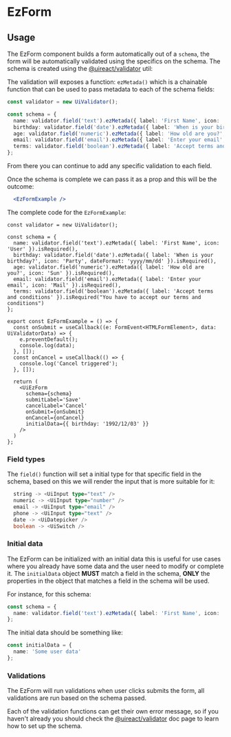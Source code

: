 


# <UiIcon icon="SettingsBig" size='xlarge' motion={{...UiReactViewRotating}} /> EzForm

<Metadata packageName='expando' packageJson={packageJson} includeInformation description='Create validated forms quickly and easily with a schema object' />

## Usage

The EzForm component builds a form automatically out of a `schema`, the form will be automatically validated using the specifics on the schema. The schema is created using the [@uireact/validator](./validator) util:

The validation will exposes a function: `ezMetada()` which is a chainable function that can be used to pass metadata to each of the schema fields:

```ts
const validator = new UiValidator();

const schema = {
  name: validator.field('text').ezMetada({ label: 'First Name', icon: 'User' }).isRequired(),
  birthday: validator.field('date').ezMetada({ label: 'When is your birthday?', icon: 'Party', dateFormat: 'yyyy/mm/dd' }).isRequired(),
  age: validator.field('numeric').ezMetada({ label: 'How old are you?', icon: 'Sun' }).isRequired(),
  email: validator.field('email').ezMetada({ label: 'Enter your email', icon: 'Mail' }).isRequired(),
  terms: validator.field('boolean').ezMetada({ label: 'Accept terms and conditions' }).isRequired("You have to accept our terms and conditions")
};
```
From there you can continue to add any specific validation to each field.

Once the schema is complete we can pass it as a prop and this will be the outcome:

```jsx live scope={{EzFormExample}}
  <EzFormExample />
```

The complete code for the `EzFormExample`:

```tsx
const validator = new UiValidator();

const schema = {
  name: validator.field('text').ezMetada({ label: 'First Name', icon: 'User' }).isRequired(),
  birthday: validator.field('date').ezMetada({ label: 'When is your birthday?', icon: 'Party', dateFormat: 'yyyy/mm/dd' }).isRequired(),
  age: validator.field('numeric').ezMetada({ label: 'How old are you?', icon: 'Sun' }).isRequired(),
  email: validator.field('email').ezMetada({ label: 'Enter your email', icon: 'Mail' }).isRequired(),
  terms: validator.field('boolean').ezMetada({ label: 'Accept terms and conditions' }).isRequired("You have to accept our terms and conditions")
};

export const EzFormExample = () => {  
  const onSubmit = useCallback((e: FormEvent<HTMLFormElement>, data: UiValidatorData) => {
    e.preventDefault();
    console.log(data);
  }, []);
  const onCancel = useCallback(() => {
    console.log('Cancel triggered');
  }, []);

  return (
    <UiEzForm 
      schema={schema} 
      submitLabel='Save' 
      cancelLabel='Cancel' 
      onSubmit={onSubmit} 
      onCancel={onCancel} 
      initialData={{ birthday: '1992/12/03' }} 
    />
  )
};
```
### Field types

The `field()` function will set a initial type for that specific field in the schema, based on this we will render the input that is more suitable for it:

```ts
  string -> <UiInput type="text" />
  numeric -> <UiInput type="number" />
  email -> <UiInput type="email" />
  phone -> <UiInput type="text" />
  date -> <UiDatepicker />
  boolean -> <UiSwitch />
```

### Initial data

The EzForm can be initialized with an initial data this is useful for use cases where you already have some data and the user need to modify or complete it.
The `initialData` object **MUST** match a field in the schema, **ONLY** the properties in the object that matches a field in the schema will be used.

For instance, for this schema:

```ts
const schema = {
  name: validator.field('text').ezMetada({ label: 'First Name', icon: 'User' }).isRequired()
};
```

The initial data should be something like: 

```ts
const initialData = {
  name: 'Some user data'
};
```

### Validations

The EzForm will run validations when user clicks submits the form, all validations are run based on the schema passed.

Each of the validation functions can get their own error message, so if you haven't already you should check the [@uireact/validator](./validator) doc page to learn how to set up the schema.

